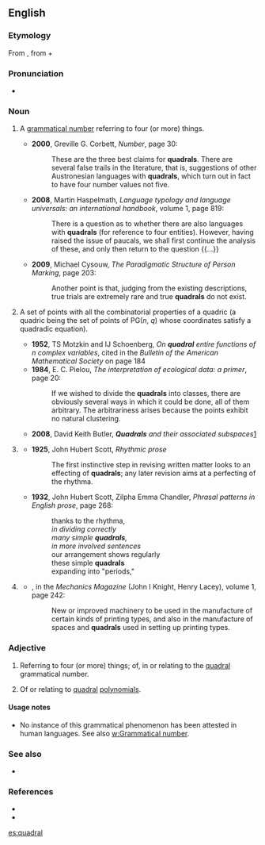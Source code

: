 ==English==

===Etymology===
From {{etyl|NL.|en}} {{term|quadralis|lang=la}}, from {{term|quadru-||lang=la|four-}} + {{term|-alis|lang=la|}}

===Pronunciation===
* {{a|UK}} {{IPA|/ˈkwɒdɹəl/}}

===Noun===
{{en-noun|s|-}}

# {{context|grammar}} A [[w:grammatical number|grammatical number]] referring to four (or more) things.
#* '''2000''', Greville G. Corbett, ''Number'', page 30:
#*: These are the three best claims for '''quadrals'''. There are several false trails in the literature, that is, suggestions of other Austronesian languages with '''quadrals''', which turn out in fact to have four number values not five.
#* '''2008''', Martin Haspelmath, ''Language typology and language universals: an international handbook'', volume 1, page 819:
#*: There is a question as to whether there are also languages with '''quadrals''' (for reference to four entities). However, having raised the issue of paucals, we shall first continue the analysis of these, and only then return to the question {{...}}
#* '''2009''', Michael Cysouw, ''The Paradigmatic Structure of Person Marking'', page 203:
#*: Another point is that, judging from the existing descriptions, true trials are extremely rare and true '''quadrals''' do not exist.
# {{context|mathematics}} A set of points with all the combinatorial properties of a quadric (a quadric being the set of points of PG(''n'', ''q'') whose coordinates satisfy a quadradic equation). {{attention|en}} <!-- check and improve the def -->
#* '''1952''', TS Motzkin and IJ Schoenberg, ''On '''quadral''' entire functions of n complex variables'', cited in the ''Bulletin of the American Mathematical Society'' on page 184
#* '''1984''', E. C. Pielou, ''The interpretation of ecological data: a primer'', page 20:
#*: If we wished to divide the '''quadrals''' into classes, there are obviously several ways in which it could be done, all of them arbitrary. The arbitrariness arises because the points exhibit no natural clustering.<!--?-->
#* '''2008''', David Keith Butler, '''''Quadrals''' and their associated subspaces''[http://digital.library.adelaide.edu.au/dspace/bitstream/2440/49031/2/01front.pdf]
# {{context|in discussions of the rhythm of written works}} {{rfdef|lang=en}}
#* '''1925''', John Hubert Scott, ''Rhythmic prose''
#*: The first instinctive step in revising written matter looks to an effecting of '''quadrals'''; any later revision aims at a perfecting of the rhythma.
#* '''1932''', John Hubert Scott, Zilpha Emma Chandler, ''Phrasal patterns in English prose'', page 268:
#*: thanks to the rhythma,
#*: ''in dividing correctly''
#*: ''many simple '''quadrals''',''
#*: ''in more involved sentences''
#*: our arrangement shows regularly
#*: these simple '''quadrals'''
#*: expanding into "periods,"
# {{context|printing}} {{rfdef|lang=en}}
#* {{rfdate}}, in the ''Mechanics Magazine'' (John I Knight, Henry Lacey), volume 1, page 242:
#*: New or improved machinery to be used in the manufacture of certain kinds of printing types, and also in the manufacture of spaces and '''quadrals''' used in setting up printing types.

===Adjective===
{{en-adj|-}}

# {{context|grammar}} Referring to four (or more) things; of, in or relating to the [[#Noun|quadral]] grammatical number.
# {{context|mathematics}} Of or relating to [[#Noun|quadral]] [[polynomial]]s.

====Usage notes====
* No instance of this grammatical phenomenon has been attested in human languages. See also [[w:Grammatical number]].

===See also===
* {{list:grammatical numbers/en}}

===References===
* {{quote-journal|year=1952|author=American Mathematical Society|title=Bulletin of the American Mathematical Society|journal=Journal of the American Mathematical Society|url=http://books.google.com/books?id=CfYOAAAAIAAJ&q=quadral&dq=quadral&hl=en&ei=hXAITaKgIob0tgPc6a2ZDg&sa=X&oi=book_result&ct=result&resnum=7&ved=0CD4Q6AEwBg|page=184
|passage="A polynomial P(x<sub>1</sub>, ..., x<sub>n</sub> is called '''''quadral''''' if it splits into a product of quadratic (or linear) functions in the complex field of coefficients."}}
* {{quote-book|year=2008|author=Martin Haspelmath|title=Language typology and language universals: an international handbook|chapter=IX. Typology of morphological and morphosyntactic categories|volume=1|page=820|passage=The '''quadral''', as we have noted, is primarily used in hortatory discourse and with dyad terms; but otherwise it is used with larger groups, of four or more (an appropriate gloss would be 'several').}}

[[es:quadral]]